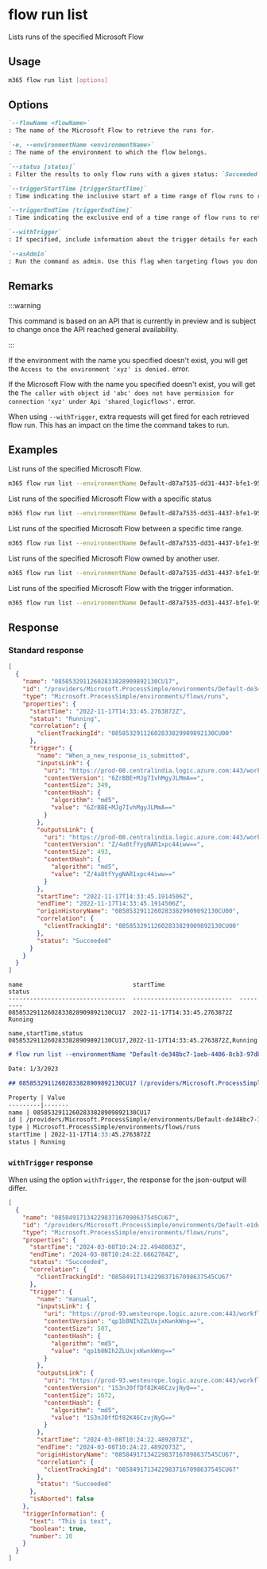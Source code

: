 
# flow run list

Lists runs of the specified Microsoft Flow

## Usage

```sh
m365 flow run list [options]
```

## Options

```md definition-list
`--flowName <flowName>`
: The name of the Microsoft Flow to retrieve the runs for.

`-e, --environmentName <environmentName>`
: The name of the environment to which the flow belongs.

`--status [status]` 
: Filter the results to only flow runs with a given status: `Succeeded`, `Running`, `Failed` or `Cancelled`. By default all flow runs are listed.

`--triggerStartTime [triggerStartTime]`
: Time indicating the inclusive start of a time range of flow runs to return. This should be defined as a valid ISO 8601 string (2021-12-16T18:28:48.6964197Z).

`--triggerEndTime [triggerEndTime]`
: Time indicating the exclusive end of a time range of flow runs to return. This should be defined as a valid ISO 8601 string (2021-12-16T18:28:48.6964197Z).

`--withTrigger`
: If specified, include information about the trigger details for each run.

`--asAdmin`
: Run the command as admin. Use this flag when targeting flows you don't own.
```

<Global />

## Remarks

:::warning

This command is based on an API that is currently in preview and is subject to change once the API reached general availability.

:::

If the environment with the name you specified doesn't exist, you will get the `Access to the environment 'xyz' is denied.` error.

If the Microsoft Flow with the name you specified doesn't exist, you will get the `The caller with object id 'abc' does not have permission for connection 'xyz' under Api 'shared_logicflows'.` error.

When using `--withTrigger`, extra requests will get fired for each retrieved flow run. This has an impact on the time the command takes to run.  

## Examples

List runs of the specified Microsoft Flow.

```sh
m365 flow run list --environmentName Default-d87a7535-dd31-4437-bfe1-95340acd55c5 --flowName 5923cb07-ce1a-4a5c-ab81-257ce820109a
```

List runs of the specified Microsoft Flow with a specific status

```sh
m365 flow run list --environmentName Default-d87a7535-dd31-4437-bfe1-95340acd55c5 --flowName 5923cb07-ce1a-4a5c-ab81-257ce820109a --status Running
```

List runs of the specified Microsoft Flow between a specific time range.

```sh
m365 flow run list --environmentName Default-d87a7535-dd31-4437-bfe1-95340acd55c5 --flowName 5923cb07-ce1a-4a5c-ab81-257ce820109a --triggerStartTime 2023-01-21T18:19:00Z --triggerEndTime 2023-01-22T00:00:00Z
```

List runs of the specified Microsoft Flow owned by another user.

```sh
m365 flow run list --environmentName Default-d87a7535-dd31-4437-bfe1-95340acd55c5 --flowName 5923cb07-ce1a-4a5c-ab81-257ce820109a --asAdmin
```

List runs of the specified Microsoft Flow with the trigger information.

```sh
m365 flow run list --environmentName Default-d87a7535-dd31-4437-bfe1-95340acd55c5 --flowName 5923cb07-ce1a-4a5c-ab81-257ce820109a --withTrigger
```

## Response

### Standard response

<Tabs>
  <TabItem value="JSON">

  ```json
  [      
    {
      "name": "08585329112602833828909892130CU17",
      "id": "/providers/Microsoft.ProcessSimple/environments/Default-de348bc7-1aeb-4406-8cb3-97db021cadb4/flows/170fb67e-a514-4d84-8727-582022bd13a9/runs/08585329112602833828909892130CU17",
      "type": "Microsoft.ProcessSimple/environments/flows/runs",
      "properties": {
        "startTime": "2022-11-17T14:33:45.2763872Z",
        "status": "Running",
        "correlation": {
          "clientTrackingId": "08585329112602833829909892130CU00"
        },
        "trigger": {
          "name": "When_a_new_response_is_submitted",
          "inputsLink": {
            "uri": "https://prod-08.centralindia.logic.azure.com:443/workflows/f7bf8f6b5c494e63bfc21b54087a596e/runs/08585329112602833828909892130CU17/contents/TriggerInputs?api-version=2016-06-01&se=2022-11-17T18%3A00%3A00.0000000Z&sp=%2Fruns%2F08585329112602833828909892130CU17%2Fcontents%2FTriggerInputs%2Fread&sv=1.0&sig=jmdMRWvY7uGoxTmqd3_a2bJtegXuVyuKTKKUVLiwh38",
            "contentVersion": "6ZrBBE+MJg7IvhMgyJLMmA==",
            "contentSize": 349,
            "contentHash": {
              "algorithm": "md5",
              "value": "6ZrBBE+MJg7IvhMgyJLMmA=="
            }
          },
          "outputsLink": {
            "uri": "https://prod-08.centralindia.logic.azure.com:443/workflows/f7bf8f6b5c494e63bfc21b54087a596e/runs/08585329112602833828909892130CU17/contents/TriggerOutputs?api-version=2016-06-01&se=2022-11-17T18%3A00%3A00.0000000Z&sp=%2Fruns%2F08585329112602833828909892130CU17%2Fcontents%2FTriggerOutputs%2Fread&sv=1.0&sig=Y3qqjuWrrcQJrmF7uvm6LVzQy5w-dNOFWJ8Yt8khXvA",
            "contentVersion": "Z/4a8tfYygNAR1xpc44iww==",
            "contentSize": 493,
            "contentHash": {
              "algorithm": "md5",
              "value": "Z/4a8tfYygNAR1xpc44iww=="
            }
          },
          "startTime": "2022-11-17T14:33:45.1914506Z",
          "endTime": "2022-11-17T14:33:45.1914506Z",
          "originHistoryName": "08585329112602833829909892130CU00",
          "correlation": {
            "clientTrackingId": "08585329112602833829909892130CU00"
          },
          "status": "Succeeded"
        }
      }
    }
  ]
  ```

  </TabItem>
  <TabItem value="Text">

  ```text
  name                               startTime                     status
  ---------------------------------  ----------------------------  ---------
  08585329112602833828909892130CU17  2022-11-17T14:33:45.2763872Z  Running
  ```

  </TabItem>
  <TabItem value="CSV">

  ```csv
  name,startTime,status
  08585329112602833828909892130CU17,2022-11-17T14:33:45.2763872Z,Running
  ```

  </TabItem>
  <TabItem value="Markdown">

  ```md
  # flow run list --environmentName "Default-de348bc7-1aeb-4406-8cb3-97db021cadb4" --flowName "08585329112602833828909892130CU17"

  Date: 1/3/2023

  ## 08585329112602833828909892130CU17 (/providers/Microsoft.ProcessSimple/environments/Default-de348bc7-1aeb-4406-8cb3-97db021cadb4/flows/170fb67e-a514-4d84-8727-582022bd13a9/runs/08585329112602833828909892130CU17)

  Property | Value
  ---------|-------
  name | 08585329112602833828909892130CU17
  id | /providers/Microsoft.ProcessSimple/environments/Default-de348bc7-1aeb-4406-8cb3-97db021cadb4/flows/170fb67e-a514-4d84-8727-582022bd13a9/runs/08585329112602833828909892130CU17
  type | Microsoft.ProcessSimple/environments/flows/runs
  startTime | 2022-11-17T14:33:45.2763872Z
  status | Running
  ```

  </TabItem>
</Tabs>

### `withTrigger` response

When using the option `withTrigger`, the response for the json-output will differ.

<Tabs>
  <TabItem value="JSON">

  ```json
  [
    {
      "name": "08584917134229837167098637545CU67",
      "id": "/providers/Microsoft.ProcessSimple/environments/Default-e1dd4023-a656-480a-8a0e-c1b1eec51e1d/flows/a18e89d1-4c75-41e4-9517-e90aedc079be/runs/08584917134229837167098637545CU67",
      "type": "Microsoft.ProcessSimple/environments/flows/runs",
      "properties": {
        "startTime": "2024-03-08T10:24:22.4948083Z",
        "endTime": "2024-03-08T10:24:22.6662784Z",
        "status": "Succeeded",
        "correlation": {
          "clientTrackingId": "08584917134229837167098637545CU67"
        },
        "trigger": {
          "name": "manual",
          "inputsLink": {
            "uri": "https://prod-93.westeurope.logic.azure.com:443/workflows/21b6d99931344cc1bc644e57e415d259/runs/08584917134229837167098637545CU67/contents/TriggerInputs?api-version=2016-06-01&se=2024-03-08T16%3A00%3A00.0000000Z&sp=%2Fruns%2F08584917134229837167098637545CU67%2Fcontents%2FTriggerInputs%2Fread&sv=1.0&sig=8_DTJWq2nvHw4eewGrQJ_VJB54_51SEoKmiciqSSUk8",
            "contentVersion": "qp1b8NIh2ZLUxjxKwnkWng==",
            "contentSize": 507,
            "contentHash": {
              "algorithm": "md5",
              "value": "qp1b8NIh2ZLUxjxKwnkWng=="
            }
          },
          "outputsLink": {
            "uri": "https://prod-93.westeurope.logic.azure.com:443/workflows/21b6d99931344cc1bc644e57e415d259/runs/08584917134229837167098637545CU67/contents/TriggerOutputs?api-version=2016-06-01&se=2024-03-08T16%3A00%3A00.0000000Z&sp=%2Fruns%2F08584917134229837167098637545CU67%2Fcontents%2FTriggerOutputs%2Fread&sv=1.0&sig=1_KZU33J_uY672L0WYeFw3YZu5q3bs-4oU-WWF6a-B0",
            "contentVersion": "1S3nJ0ffDf82K46CzvjNyQ==",
            "contentSize": 1672,
            "contentHash": {
              "algorithm": "md5",
              "value": "1S3nJ0ffDf82K46CzvjNyQ=="
            }
          },
          "startTime": "2024-03-08T10:24:22.4892073Z",
          "endTime": "2024-03-08T10:24:22.4892073Z",
          "originHistoryName": "08584917134229837167098637545CU67",
          "correlation": {
            "clientTrackingId": "08584917134229837167098637545CU67"
          },
          "status": "Succeeded"
        },
        "isAborted": false
      },
      "triggerInformation": {
        "text": "This is text",
        "boolean": true,
        "number": 10
      }
    }
  ]
  ```

  </TabItem>
</Tabs>
